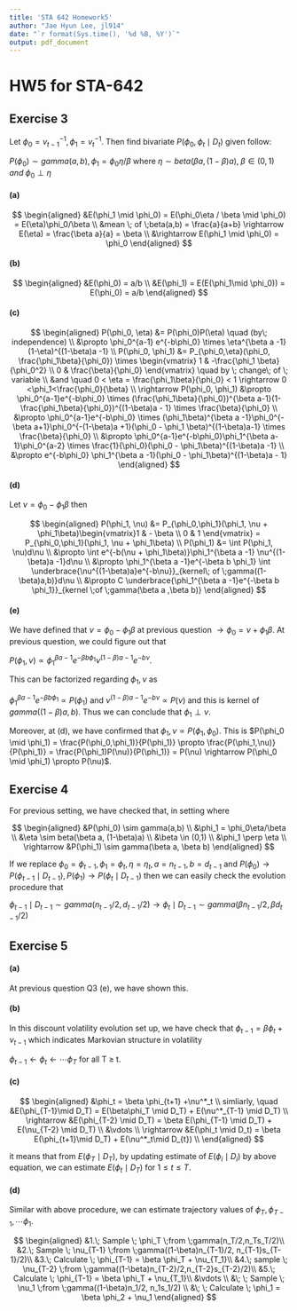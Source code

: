 ```yaml
---
title: 'STA 642 Homework5'
author: "Jae Hyun Lee, jl914"
date: "`r format(Sys.time(), '%d %B, %Y')`"
output: pdf_document
---
```


# HW5 for STA-642

## Exercise 3

Let $\phi_0 = v_{t-1}^{-1}, \phi_1 = v_t^{-1}$.
Then find bivariate $P(\phi_0, \phi_t \mid D_t)$ given follow:

$P(\phi_0) \sim gamma(a,b), \phi_1 = \phi_0 \eta /\beta$ where $\eta \sim beta(\beta a, (1-\beta)a),\; \beta \in (0,1) \;and \;\phi_0 \perp \eta$

#### (a)

$$
\begin{aligned}
&E(\phi_1 \mid \phi_0) = E(\phi_0\eta / \beta \mid \phi_0) = E(\eta)\phi_0/\beta \\
&mean \; of \;beta(a,b) = \frac{a}{a+b} \rightarrow E(\eta) = \frac{\beta a}{a} = \beta \\
&\rightarrow E(\phi_1 \mid \phi_0) = \phi_0
\end{aligned}
$$

#### (b)

$$
\begin{aligned}
&E(\phi_0) = a/b \\
&E(\phi_1) = E(E(\phi_1\mid \phi_0)) = E(\phi_0) = a/b
\end{aligned}
$$

#### (c)

$$
\begin{aligned}
P(\phi_0, \eta) &= P(\phi_0)P(\eta) \quad (by\; independence) \\
&\propto \phi_0^{a-1} e^{-b\phi_0} \times \eta^{\beta a -1}(1-\eta)^{(1-\beta)a -1} \\
P(\phi_0, \phi_1) &= P_{\phi_0,\eta}(\phi_0, \frac{\phi_1\beta}{\phi_0}) \times \begin{vmatrix} 1 & -\frac{\phi_1 \beta}{\phi_0^2} \\ 0 & \frac{\beta}{\phi_0} \end{vmatrix} \quad by \; change\; of \; variable \\
&and \quad 0 < \eta = \frac{\phi_1\beta}{\phi_0} < 1 \rightarrow 0 <\phi_1<\frac{\phi_0}{\beta} \\
\rightarrow P(\phi_0, \phi_1) &\propto \phi_0^{a-1}e^{-b\phi_0} \times (\frac{\phi_1\beta}{\phi_0})^{\beta a-1}(1-\frac{\phi_1\beta}{\phi_0})^{(1-\beta)a - 1} \times \frac{\beta}{\phi_0} \\
&\propto \phi_0^{a-1}e^{-b\phi_0} \times (\phi_1\beta)^{\beta a -1}\phi_0^{-\beta a+1}\phi_0^{-(1-\beta)a +1}(\phi_0 - \phi_1 \beta)^{(1-\beta)a-1} \times \frac{\beta}{\phi_0} \\
&\propto \phi_0^{a-1}e^{-b\phi_0}\phi_1^{\beta a-1}\phi_0^{a-2} \times \frac{1}{\phi_0}(\phi_0 - \phi_1\beta)^{(1-\beta)a -1} \\
&\propto e^{-b\phi_0} \phi_1^{\beta a -1}(\phi_0 - \phi_1\beta)^{(1-\beta)a - 1}
\end{aligned}
$$

#### (d)

Let $\nu = \phi_0 - \phi_1\beta$ then

$$
\begin{aligned}
P(\phi_1, \nu) &= P_{\phi_0,\phi_1}(\phi_1, \nu + \phi_1\beta)\begin{vmatrix}1 & - \beta \\ 0 & 1 \end{vmatrix} =  P_{\phi_0,\phi_1}(\phi_1, \nu + \phi_1\beta) \\
P(\phi_1) &= \int P(\phi_1, \nu)d\nu \\
&\propto \int e^{-b(\nu + \phi_1\beta)}\phi_1^{\beta a -1} \nu^{(1-\beta)a -1}d\nu \\
&\propto \phi_1^{\beta a -1}e^{-\beta b \phi_1} \int \underbrace{\nu^{(1-\beta)a}e^{-b\nu}}_{kernel\; of \;gamma((1-\beta)a,b)}d\nu \\
&\propto C \underbrace{\phi_1^{\beta a -1}e^{-\beta b \phi_1}}_{kernel \;of \;gamma(\beta a ,\beta b)}
\end{aligned}
$$

#### (e)

We have defined that $\nu = \phi_0 - \phi_1\beta$ at previous question $\rightarrow \phi_0 = \nu + \phi_1\beta$.
At previous question, we could figure out that 

$P(\phi_1,\nu) \propto \phi_1^{\beta a - 1}e^{-\beta b \phi_1} \nu^{(1-\beta)a -1}e^{-b\nu}$.

This can be factorized regarding $\phi_1, \nu$ as 

$\phi_1^{\beta a -1}e^{-\beta b \phi_1} \propto P(\phi_1)$ and $\nu^{(1-\beta)a-1}e^{-b\nu} \propto P(\nu)$ and this is kernel of $gamma((1-\beta)a,b)$.
Thus we can conclude that $\phi_1 \perp \nu$.

Moreover, at (d), we have confirmed that $\phi_1,\nu \propto P(\phi_1,\phi_0)$.
This is $P(\phi_0 \mid \phi_1) = \frac{P(\phi_0,\phi_1)}{P(\phi_1)} \propto \frac{P(\phi_1,\nu)}{P(\phi_1)} = \frac{P(\phi_1)P(\nu)}{P(\phi_1)} = P(\nu) \rightarrow P(\phi_0 \mid \phi_1) \propto P(\nu)$.

## Exercise 4

For previous setting, we have checked that, in setting where

$$
\begin{aligned}
&P(\phi_0) \sim gamma(a,b) \\
&\phi_1 = \phi_0\eta/\beta \\
&\eta \sim beta(\beta a, (1-\beta)a) \\
&\beta \in (0,1) \\
&\phi_1 \perp \eta \\
\rightarrow &P(\phi_1) \sim gamma(\beta a, \beta b)
\end{aligned}
$$

If we replace $\phi_0 = \phi_{t-1}, \phi_1 = \phi_t, \eta = \eta_t, a = n_{t-1}, b = d_{t-1}$ and 
$P(\phi_0)\rightarrow P(\phi_{t-1}\mid D_{t-1}), P(\phi_1) \rightarrow P(\phi_t\mid D_{t-1})$ then we can easily check the evolution procedure that

$\phi_{t-1} \mid D_{t-1} \sim gamma(n_{t-1}/2,d_{t-1}/2) \rightarrow \phi_t \mid D_{t-1} \sim gamma(\beta n_{t-1}/2, \beta d_{t-1}/2)$

## Exercise 5

#### (a)

At previous question Q3 (e), we have shown this.

#### (b)

In this discount volatility evolution set up, we have check that $\phi_{t-1} = \beta\phi_t +\nu_{t-1}$ which indicates Markovian structure in volatility

$\phi_{t-1} \leftarrow \phi_t \leftarrow \cdots \phi_T$ for all T $\ge$ t.

#### (c)

$$
\begin{aligned}
&\phi_t = \beta \phi_{t+1} +\nu^*_t \\
simliarly, \quad &E(\phi_{T-1}\mid D_T) = E(\beta\phi_T \mid D_T) + E(\nu^*_{T-1} \mid D_T) \\
\rightarrow &E(\phi_{T-2} \mid D_T) = \beta E(\phi_{T-1} \mid D_T) + E(\nu_{T-2} \mid D_T) \\
&\vdots \\
\rightarrow &E(\phi_t \mid D_t) = \beta E(\phi_{t+1}\mid D_T) + E(\nu^*_t\mid D_{t}) \\
\end{aligned}
$$

it means that from $E(\phi_T \mid D_T)$, by updating estimate of $E(\phi_i \mid D_i)$ by above equation, we can estimate $E(\phi_t \mid D_T)$ for $1 \le t\le T$.

#### (d)

Similar with above procedure, we can estimate trajectory values of $\phi_T, \phi_{T-1}, \cdots \phi_1$.

$$
\begin{aligned}
&1.\; Sample \; \phi_T \;from \;gamma(n_T/2,n_Ts_T/2)\\
&2.\; Sample \; \nu_{T-1} \;from \;gamma((1-\beta)n_{T-1}/2, n_{T-1}s_{T-1}/2)\\
&3.\; Calculate \; \phi_{T-1}  = \beta \phi_T + \nu_{T_1}\\
&4.\; sample \; \nu_{T-2} \;from \;gamma((1-\beta)n_{T-2}/2,n_{T-2}s_{T-2}/2)\\
&5.\; Calculate \; \phi_{T-1}  = \beta \phi_T + \nu_{T_1}\\ 
&\vdots \\
&\; \; Sample \; \nu_1 \;from \;gamma((1-\beta)n_1/2, n_1s_1/2) \\
&\; \; Calculate \; \phi_1 = \beta \phi_2 + \nu_1
\end{aligned}
$$

